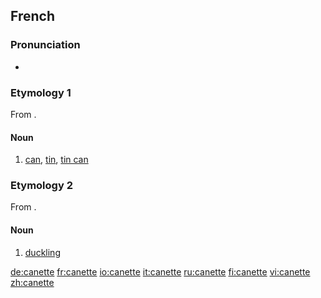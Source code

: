 ==French==

===Pronunciation===
* {{IPA|/ka.nɛt/|lang=fr}}

===Etymology 1===
From {{suffix|canne|ette|lang=fr}}.

====Noun====
{{fr-noun|f}}

# [[can]], [[tin]], [[tin can]]

===Etymology 2===
From {{suffix|cane|ette|lang=fr}}.

====Noun====
{{fr-noun|f}}

# [[duckling]]

[[de:canette]]
[[fr:canette]]
[[io:canette]]
[[it:canette]]
[[ru:canette]]
[[fi:canette]]
[[vi:canette]]
[[zh:canette]]